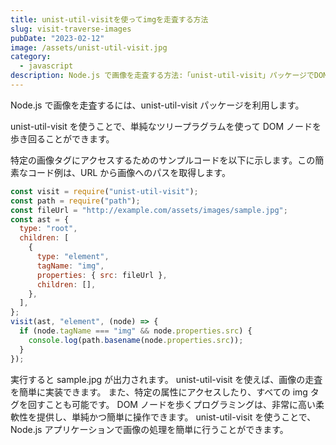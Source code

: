 ```yaml
---
title: unist-util-visitを使ってimgを走査する方法
slug: visit-traverse-images
pubDate: "2023-02-12"
image: /assets/unist-util-visit.jpg
category:
  - javascript
description: Node.js で画像を走査する方法:「unist-util-visit」パッケージでDOMノードを歩き回り、特定の画像タグにアクセス出来ます。サンプルコード付き！
---
```


Node.js で画像を走査するには、unist-util-visit パッケージを利用します。

unist-util-visit を使うことで、単純なツリープラグラムを使って DOM ノードを歩き回ることができます。

特定の画像タグにアクセスするためのサンプルコードを以下に示します。この簡素なコード例は、URL から画像へのパスを取得します。

```javascript
const visit = require("unist-util-visit");
const path = require("path");
const fileUrl = "http://example.com/assets/images/sample.jpg";
const ast = {
  type: "root",
  children: [
    {
      type: "element",
      tagName: "img",
      properties: { src: fileUrl },
      children: [],
    },
  ],
};
visit(ast, "element", (node) => {
  if (node.tagName === "img" && node.properties.src) {
    console.log(path.basename(node.properties.src));
  }
});
```

実行すると sample.jpg が出力されます。 unist-util-visit を使えば、画像の走査を簡単に実装できます。
また、特定の属性にアクセスしたり、すべての img タグを回すことも可能です。 DOM ノードを歩くプログラミングは、非常に高い柔軟性を提供し、単純かつ簡単に操作できます。 unist-util-visit を使うことで、Node.js アプリケーションで画像の処理を簡単に行うことができます。
